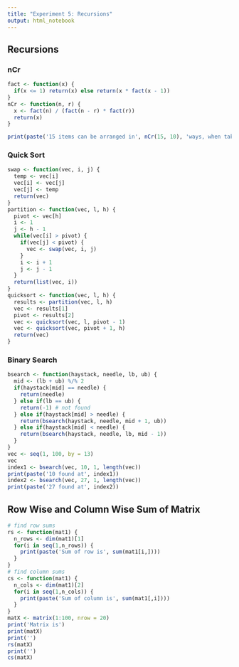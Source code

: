 ```yaml
---
title: "Experiment 5: Recursions"
output: html_notebook
---
```


## Recursions

### nCr

```r
fact <- function(x) {
  if(x <= 1) return(x) else return(x * fact(x - 1))
}
nCr <- function(n, r) {
  x <- fact(n) / (fact(n - r) * fact(r))
  return(x)
}

print(paste('15 items can be arranged in', nCr(15, 10), 'ways, when taking 10 items at a time'))
```

### Quick Sort

```r
swap <- function(vec, i, j) {
  temp <- vec[i]
  vec[i] <- vec[j]
  vec[j] <- temp
  return(vec)
}
partition <- function(vec, l, h) {
  pivot <- vec[h]
  i <- 1
  j <- h - 1
  while(vec[i] > pivot) {
    if(vec[j] < pivot) { 
      vec <- swap(vec, i, j)
    }
    i <- i + 1
    j <- j - 1
  }
  return(list(vec, i))
}
quicksort <- function(vec, l, h) {
  results <- partition(vec, l, h)
  vec <- results[1]
  pivot <- results[2]
  vec <- quicksort(vec, l, pivot - 1)
  vec <- quicksort(vec, pivot + 1, h)
  return(vec)
}
```

### Binary Search

```r
bsearch <- function(haystack, needle, lb, ub) {
  mid <- (lb + ub) %/% 2
  if(haystack[mid] == needle) {
    return(needle)
  } else if(lb == ub) {
    return(-1) # not found
  } else if(haystack[mid] > needle) {
    return(bsearch(haystack, needle, mid + 1, ub))
  } else if(haystack[mid] < needle) {
    return(bsearch(haystack, needle, lb, mid - 1))
  }
}
vec <- seq(1, 100, by = 13)
vec
index1 <- bsearch(vec, 10, 1, length(vec))
print(paste('10 found at', index1))
index2 <- bsearch(vec, 27, 1, length(vec))
print(paste('27 found at', index2))
```

## Row Wise and Column Wise Sum of Matrix

```r
# find row sums
rs <- function(mat1) {
  n_rows <- dim(mat1)[1]
  for(i in seq(1,n_rows)) {
    print(paste('Sum of row is', sum(mat1[i,])))
  }
}
# find column sums
cs <- function(mat1) {
  n_cols <- dim(mat1)[2]
  for(i in seq(1,n_cols)) {
    print(paste('Sum of column is', sum(mat1[,i])))
  }
}
matX <- matrix(1:100, nrow = 20)
print('Matrix is')
print(matX)
print('')
rs(matX)
print('')
cs(matX)
```

